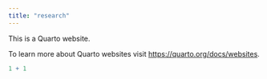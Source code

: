 ```yaml
---
title: "research"
---
```


This is a Quarto website.

To learn more about Quarto websites visit <https://quarto.org/docs/websites>.

```r
1 + 1
```
